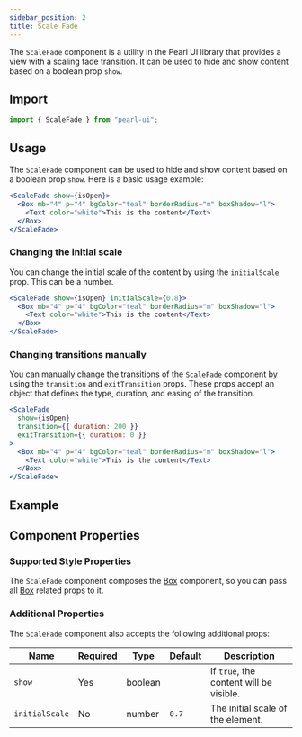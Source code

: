 ```yaml
---
sidebar_position: 2
title: Scale Fade
---
```



<div style={{ display: "flex" }}>
  <SourceButton
    label="Source"
    href="https://github.com/agrawal-rohit/pearl-ui/blob/main/src/components/atoms/scale-fade/scale-fade.tsx"
  />
</div>

The `ScaleFade` component is a utility in the Pearl UI library that provides a view with a scaling fade transition. It can be used to hide and show content based on a boolean prop `show`.

## Import

```jsx
import { ScaleFade } from "pearl-ui";
```

## Usage

The `ScaleFade` component can be used to hide and show content based on a boolean prop `show`. Here is a basic usage example:

```jsx
<ScaleFade show={isOpen}>
  <Box mb="4" p="4" bgColor="teal" borderRadius="m" boxShadow="l">
    <Text color="white">This is the content</Text>
  </Box>
</ScaleFade>
```

### Changing the initial scale

You can change the initial scale of the content by using the `initialScale` prop. This can be a number.

```jsx
<ScaleFade show={isOpen} initialScale={0.8}>
  <Box mb="4" p="4" bgColor="teal" borderRadius="m" boxShadow="l">
    <Text color="white">This is the content</Text>
  </Box>
</ScaleFade>
```

### Changing transitions manually

You can manually change the transitions of the `ScaleFade` component by using the `transition` and `exitTransition` props. These props accept an object that defines the type, duration, and easing of the transition.

```jsx
<ScaleFade
  show={isOpen}
  transition={{ duration: 200 }}
  exitTransition={{ duration: 0 }}
>
  <Box mb="4" p="4" bgColor="teal" borderRadius="m" boxShadow="l">
    <Text color="white">This is the content</Text>
  </Box>
</ScaleFade>
```

## Example


<Snack snackId="@agrawal-rohit/scale-fade" />

## Component Properties

### Supported Style Properties

The `ScaleFade` component composes the [Box](../layout/Box) component, so you can pass all [Box](../layout/Box) related props to it.

### Additional Properties

The `ScaleFade` component also accepts the following additional props:

| Name           | Required | Type           | Default | Description                             |
| -------------- | -------- | -------------- | ------- | --------------------------------------- |
| `show`         | Yes      | <t>boolean</t> |         | If `true`, the content will be visible. |
| `initialScale` | No       | <t>number</t>  | `0.7`   | The initial scale of the element.       |
